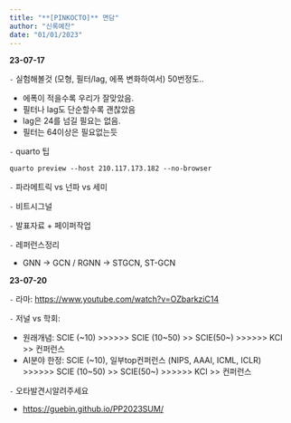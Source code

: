 ```yaml
---
title: "**[PINKOCTO]** 면담"
author: "신록예찬"
date: "01/01/2023"
---
```

**23-07-17**

`-` 실험해볼것 (모형, 필터/lag, 에폭 변화하여서) 50번정도.. 

- 에폭이 적을수록 우리가 잘맞았음.
- 필터나 lag도 단순할수록 괜찮았음 
- lag은 24를 넘길 필요는 없음. 
- 필터는 64이상은 필요없는듯 

`-` quarto 팁 

```default
quarto preview --host 210.117.173.182 --no-browser
```

`-` 파라메트릭 vs 넌파 vs 세미

`-` 비트시그널 

`-` 발표자료 + 페이퍼작업 

`-` 레퍼런스정리

- GNN -> GCN / RGNN -> STGCN, ST-GCN  

**23-07-20**

`-` 라마: <https://www.youtube.com/watch?v=OZbarkziC14>

`-` 저널 vs 학회: 

- 원래개념: SCIE (~10) >>>>>> SCIE (10~50) >> SCIE(50~) >>>>>>  KCI >> 컨퍼런스 
- AI분야 한정: SCIE (~10), 일부top컨퍼런스 (NIPS, AAAI, ICML, ICLR)  >>>>>> SCIE (10~50) >> SCIE(50~) >>>>>> KCI >> 컨퍼런스 

`-` 오타발견시알려주세요

- <https://guebin.github.io/PP2023SUM/>